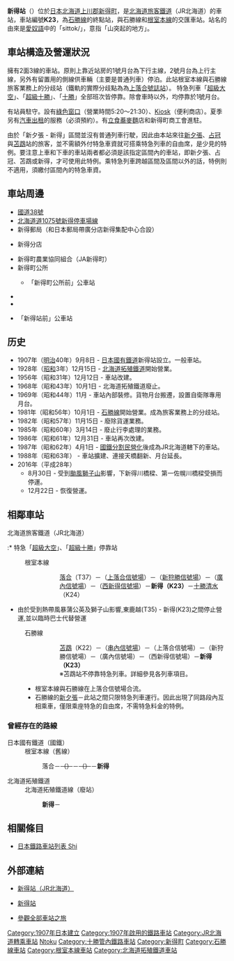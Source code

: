 {{noteTA
|T=zh-tw:新得車站;zh-hk: 新得站;zh-cn: 新得站;
|1=zh-tw:新得車站;zh-hk: 新得站;zh-cn: 新得站;
|2=zh-tw:落合車站;zh-hk:落合站;zh-cn:落合站;
|3=zh-tw:苫鵡車站;zh-hk:苫鵡站;zh-cn:苫鵡站;
|4=zh-tw:十勝清水車站;zh-hk:十勝清水站;zh-cn:十勝清水站;
|5=zh-tw:新內車站;zh-hk:新內站;zh-cn:新內站;
|6=zh-tw:南新得車站;zh-hk:南新得站;zh-cn:南新得站;
}}
{{日本車站資訊
|公司色 = #2cb431
|站名 = 新得站
|圖片 = ShintokuStation01.JPG
|pxl = 250px
|圖片說明 = 新得站（攝於2009年4月）
|日文原名 = 新得
|平假名 = しんとく
|羅馬拼音 = Shintoku
|電報略號 = トク
|車站編號 = {{車站編號c|#8cc63e|K23}}
|所屬公司 = {{color|#2cb431|■}} [[北海道旅客鐵道|北海道旅客鐵道]]（JR北海道）
|所在地 = {{JPN}}[[北海道|北海道]][[上川郡_(十勝國)|上川郡]][[新得町|新得町]]本通北1丁目
|啟用年月日 = 1907年（明治40年）9月8日
|車站構造 = 地面車站
|月台配置 = 2面3線
|乘客人數=251
|上下車人次 = 
|統計年度 = 2015年
|停站路線數 = 2
|所屬路線1 = {{color|#f6989d|■}}{{color|#8cc63e|■}}[[根室本線|根室本線]]
|前一站1 = T37 [[落合車站_(北海道)|落合]]
|前一站距離1 = 28.1
|後一站距離1 = 9.1
|後一站1 = [[十勝清水車站|十勝清水]] K24
|距離1 = 136.3
|起站1 = [[瀧川車站|瀧川]]
|所屬路線2 ={{color|#8cc63e|■}}[[石勝線|石勝線]]
|前一站2 = K22 [[苫鵡站|苫鵡]]
|前一站距離2 = 33.8
|後一站距離2 = 
|後一站2 =  
|距離2 = 132.4
|起站2 = [[南千歲站|南千歲]]
|備註 = 配置職員車站<br/>設有[[綠色窗口|綠色窗口]]
}}
{{日本車站資訊
|公司色 = #ccc
|文字色 = #000
|站名 = 新得站
|日文原名 = 新得
|平假名 = しんとく
|羅馬拼音 = Shintoku
|所屬公司 = [[日本國有鐵道|日本國有鐵道]]（國鐵）
|所屬路線 = 根室本線（舊線）
|前一站 = {{link-ja|新內站 (日本)|新内駅|新內}}
|前一站距離 = 11.1
|廢站年月日 = 1966年（[[昭和|昭和]]41年）10月1日
|備註 = 因改變路線而被廢除。
}}
{{日本車站資訊
|公司色       = #ccc
|文字色     = #000
|站名       = 新得站
|日文原名   = 新得
|平假名   = しんとく
|羅馬拼音   = Shintoku
|後一站距離      = 1.4
|後一站     = {{link-ja|南新得站|南新得駅|南新得}}
|所屬公司 = {{link-ja|北海道拓殖鐵道|北海道拓殖鉄道}}
|所屬路線   = 北海道拓殖鐵道線
|距離     = 0.0
|起點站     = 新得
|啟用年月日 = 1928年（昭和3年）12月15日
|廢站年月日 = 1968年（昭和43年）10月1日
|備註       = 路線廢線。
}}

'''新得站'''（{{jpn|j=新得駅|hg=しんとくえき|rm=Shintoku eki|f=y}}）位於[[日本|日本]][[北海道|北海道]][[上川郡_(十勝國)|上川郡]][[新得町|新得町]]，是[[北海道旅客鐵道|北海道旅客鐵道]]（JR北海道）的車站，車站編號'''K23'''，為[[石勝線|石勝線]]的終點站，與石勝線和[[根室本線|根室本線]]的交匯車站。站名的由來是[[愛奴語|愛奴語]]中的「sittok/{{lang|ja|シットク}}」，意指「山突起的地方」。

== 車站構造及營運狀況 ==
擁有2面3線的車站。原則上靠近站房的1號月台為下行主線，2號月台為上行主線，另外有留置用的側線供車輛（主要是普通列車）停泊。此站根室本線與石勝線旅客業務上的分歧站（鐵軌的實際分歧點為為[[上落合號誌站|上落合號誌站]]）。
特急列車「[[超級大空號列車|超級大空]]」、「[[超級十勝號列車|超級十勝]]」、「[[十勝號列車|十勝]]」全部班次皆停靠。除會車時以外，均停靠於1號月台。

有站員駐守。設有[[綠色窗口|綠色窗口]]（營業時間5:20～21:30）、[[Kiosk_(便利商店)|Kiosk]]（便利商店）。夏季另有[[租車|汽車出租]]的服務（必須預約）。有[[立食餐廳|立食]][[蕎麥麵|蕎麥麵]]店和新得町商工會進駐。

由於「新夕張 - 新得」區間並沒有普通列車行駛，因此由本站來往[[新夕張站|新夕張]]、[[占冠站|占冠]]與[[苫鵡站|苫鵡]]站的旅客，並不需額外付特急車資就可搭乘特急列車的自由席，是少見的特例。要注意上車和下車的車站兩者都必須是該指定區間內的車站，即新夕張、占冠、苫鵡或新得，才可使用此特例。乘特急列車跨越區間及區間以外的話，特例則不適用，須繳付區間內的特急車資。

== 車站周邊 ==
*[[國道38號|國道38號]]
*[[北海道道1075號新得停車場線|北海道道1075號新得停車場線]]
*新得郵局（和日本郵局帶廣分店新得集配中心合設）
*{{Link-ja|帶廣信用金庫|帯広信用金庫}}新得分店
*新得町農業協同組合（JA新得町）
*新得町公所
**{{Link-ja|北方快車 (北海道)|ノースライナー (北海道)|北方快車}}「新得町公所前」公車站
*{{Link-ja|新得警察署|新得警察署}}
*{{Link-ja|北海道新得高中|北海道新得高等学校}}
*{{Link-ja|北海道拓殖巴士|北海道拓殖バス}}「新得站前」公車站

== 历史 ==
*1907年（[[明治|明治]]40年）9月8日 - [[日本國有鐵道|日本國有鐵道]]新得站設立。一般車站。
*1928年（[[昭和|昭和]]3年）12月15日 - [[北海道拓殖鐵道|北海道拓殖鐵道]]開始營業。
*1956年（昭和31年）12月12日 - 車站改建。
*1968年（昭和43年）10月1日 - 北海道拓殖鐵道廢止。
*1969年（昭和44年）11月 - 車站內部裝修。貨物月台搬遷，設置自衛隊專用月台。
*1981年（昭和56年）10月1日 - [[石勝線|石勝線]]開始營業。成為旅客業務上的分歧站。
*1982年（昭和57年）11月15日 - 廢除貨運業務。
*1985年（昭和60年）3月14日 - 廢止行李處理的業務。
*1986年（昭和61年）12月31日 - 車站再次改建。
*1987年（昭和62年）4月1日 - [[國鐵分割民營化|國鐵分割民營化]]後成為JR北海道轄下的車站。
*1988年（昭和63年） - 車站擴建、連接天橋翻新、月台延長。
*2016年（平成28年）
**8月30日 - 受到[[颱風獅子山_(2016年)|颱風獅子山]]影響，下新得川橋樑、第一佐幌川橋樑受損而停運。
**12月22日 - 恢復營運。

== 相鄰車站 ==
; 北海道旅客鐵道（JR北海道）
:* 特急「[[超級大空號列車|超級大空]]」、「[[十勝號列車|超級十勝]]」停靠站
: {{color|#f6989d|■}}{{color|#8cc63e|■}}根室本線
::: [[落合站_(北海道)|落合]]（T37）－（[[上落合信號場|上落合信號場]]）－（[[新狩勝信號場|新狩勝信號場]]）－（[[廣內信號場|廣內信號場]]）－（[[西新得信號場|西新得信號場]]）－'''新得（K23）'''－[[十勝清水站|十勝清水]]（K24）
*由於受到熱帶風暴蒲公英及獅子山影響,東鹿越(T35) - 新得(K23)之間停止營運,並以臨時巴士代替營運
: {{color|#8cc63e|■}}石勝線
::: [[苫鵡站|苫鵡]]（K22）－（[[串內信號場|串內信號場]]）－（上落合信號場）－（新狩勝信號場）－（廣內信號場）－（西新得信號場）－'''新得（K23）'''
::: ※苫鵡站不停靠特急列車。詳細參見各列車項目。
:* 根室本線與石勝線在上落合信號場合流。
:* 石勝線的[[新夕張站|新夕張]]－此站之間只限特急列車運行。因此出現了同路段內互相乘車，僅限乘座特急的自由席，不需特急料金的特例。

=== 曾經存在的路線 ===
; 日本國有鐵道（國鐵）
: 根室本線（舊線）
:: 落合－<del>（{{link-ja|狩勝信號場|狩勝信号場}}）</del>－<del>（{{link-ja|新內站 (日本)|新内駅|新內}}）</del>－'''新得'''
; 北海道拓殖鐵道
: 北海道拓殖鐵道線（廢站）
:: '''新得'''－{{link-ja|南新得站|南新得駅|南新得}}

==相關條目==
* [[日本鐵路車站列表_Shi|日本鐵路車站列表 Shi]]

== 外部連結 ==
* {{ja}}[http://www.jrhokkaido.co.jp/network/barrier/092/shintoku.html 新得站（JR北海道）] {{Wayback|url=http://www.jrhokkaido.co.jp/network/barrier/092/shintoku.html |date=20170726171241 }}
* {{ja}}[http://www.mapion.co.jp/station/ST20275/ 新得站] {{Wayback|url=http://www.mapion.co.jp/station/ST20275/ |date=20200804085456 }}
* {{ja}}[http://www.tsuchibuta.com/jr-hokkaido/nemuroline/18sintoku/18sintoku.htm 參觀全部車站之旅] {{Wayback|url=http://www.tsuchibuta.com/jr-hokkaido/nemuroline/18sintoku/18sintoku.htm |date=20200727204740 }}

{{根室本線1}}
{{根室本線2}}
{{石勝線}}
{{北海道拓殖鐵道}}
{{DEFAULTSORT:Shintoku}}
{{Portal bar|日本|日本鐵路|鐵路}}
[[Category:1907年日本建立|Category:1907年日本建立]]
[[Category:1907年啟用的鐵路車站|Category:1907年啟用的鐵路車站]]
[[Category:JR北海道轉乘車站|Category:JR北海道轉乘車站]]
[[Category:日本鐵路車站_Shi|Ntoku]]
[[Category:十勝管內鐵路車站|Category:十勝管內鐵路車站]]
[[Category:新得町|Category:新得町]]
[[Category:石勝線車站|Category:石勝線車站]]
[[Category:根室本線車站|Category:根室本線車站]]
[[Category:北海道拓殖鐵道車站|Category:北海道拓殖鐵道車站]]
